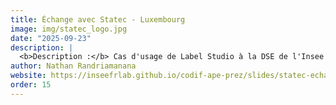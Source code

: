 ```yaml
---
title: Échange avec Statec - Luxembourg
image: img/statec_logo.jpg
date: "2025-09-23"
description: |
  <b>Description :</b> Cas d'usage de Label Studio à la DSE de l'Insee
author: Nathan Randriamanana
website: https://inseefrlab.github.io/codif-ape-prez/slides/statec-echange-label-studio/index.html
order: 15
---
```

